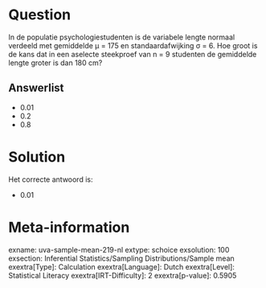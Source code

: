 Question
========

In de populatie psychologiestudenten is de variabele lengte normaal
verdeeld met gemiddelde μ = 175 en standaardafwijking σ = 6. Hoe groot
is de kans dat in een aselecte steekproef van n = 9 studenten de
gemiddelde lengte groter is dan 180 cm?


Answerlist
----------

* 0.01
* 0.2
* 0.8

Solution
========

Het correcte antwoord is: 

* 0.01

Meta-information
================
exname: uva-sample-mean-219-nl
extype: schoice
exsolution: 100
exsection: Inferential Statistics/Sampling Distributions/Sample mean
exextra[Type]: Calculation
exextra[Language]: Dutch
exextra[Level]: Statistical Literacy
exextra[IRT-Difficulty]: 2
exextra[p-value]: 0.5905
